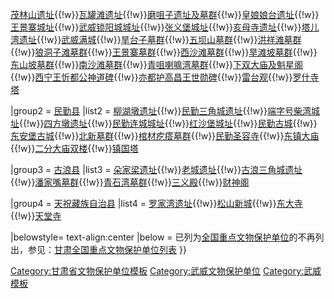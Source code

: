 {{Navbox
|name = 武威市境内的甘肃省文物保护单位
|title = [[武威市境内的甘肃省文物保护单位列表|武威市境内的甘肃省文物保护单位]]
|titlestyle =
|image =
|style = text-align:left;
|groupstyle = text-align:center;
|state = {{{state<includeonly>|collapsed</includeonly>}}}
|above =

|group1 = [[凉州区]]
|list1 = [[郭家山遗址]]{{!w}}[[茂林山遗址]]{{!w}}[[瓦罐滩遗址]]{{!w}}[[磨咀子遗址及墓群]]{{!w}}[[皇娘娘台遗址]]{{!w}}[[王景寨城址]]{{!w}}[[武威锁阳城城址]]{{!w}}[[张义堡城址]]{{!w}}[[亥母寺遗址]]{{!w}}[[塔儿湾遗址]]{{!w}}[[武威满城]]{{!w}}[[旱台子墓群]]{{!w}}[[五坝山墓群]]{{!w}}[[洪祥滩墓群]]{{!w}}[[狼洞子滩墓群]]{{!w}}[[王景寨墓群]]{{!w}}[[西沙滩墓群]]{{!w}}[[旱滩坡墓群]]{{!w}}[[东山坡墓群]]{{!w}}[[南沙滩墓群]]{{!w}}[[青咀喇嘛湾墓群]]{{!w}}[[下双大庙及魁星阁]]{{!w}}[[西宁王忻都公神道碑]]{{!w}}[[亦都护高昌王世勋碑]]{{!w}}[[雷台观]]{{!w}}[[罗什寺塔]]

|group2 = [[民勤县]]
|list2 = [[柳湖墩遗址]]{{!w}}[[民勤三角城遗址]]{{!w}}[[端字号柴湾城址]]{{!w}}[[四方墩遗址]]{{!w}}[[民勤连城城址]]{{!w}}[[红沙堡城址]]{{!w}}[[民勤古城]]{{!w}}[[东安堡古城]]{{!w}}[[北新墓群]]{{!w}}[[棺材疙瘩墓群]]{{!w}}[[民勤圣容寺]]{{!w}}[[东镇大庙]]{{!w}}[[二分大庙双楼]]{{!w}}[[镇国塔]]

|group3 = [[古浪县]]
|list3 = [[朵家梁遗址]]{{!w}}[[老城遗址]]{{!w}}[[古浪三角城遗址]]{{!w}}[[潘家嘴墓群]]{{!w}}[[青石湾墓群]]{{!w}}[[三义殿]]{{!w}}[[财神阁]]

|group4 = [[天祝藏族自治县]]
|list4 = [[罗家湾遗址]]{{!w}}[[松山新城]]{{!w}}[[东大寺 (武威)|东大寺]]{{!w}}[[天堂寺]]

|belowstyle= text-align:center
|below = 已列为[[全国重点文物保护单位]]的不再列出，参见：[[甘肃全国重点文物保护单位列表]]
}}<noinclude>
[[Category:甘肃省文物保护单位模板]]
[[Category:武威文物保护单位]]
[[Category:武威模板]]
</noinclude>
